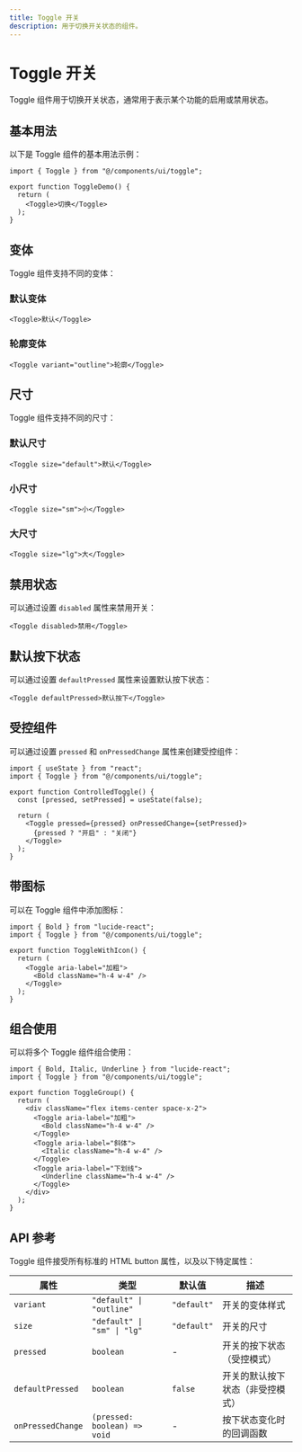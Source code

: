 ```yaml
---
title: Toggle 开关
description: 用于切换开关状态的组件。
---
```


# Toggle 开关

Toggle 组件用于切换开关状态，通常用于表示某个功能的启用或禁用状态。

## 基本用法

以下是 Toggle 组件的基本用法示例：

```tsx
import { Toggle } from "@/components/ui/toggle";

export function ToggleDemo() {
  return (
    <Toggle>切换</Toggle>
  );
}
```

## 变体

Toggle 组件支持不同的变体：

### 默认变体

```tsx
<Toggle>默认</Toggle>
```

### 轮廓变体

```tsx
<Toggle variant="outline">轮廓</Toggle>
```

## 尺寸

Toggle 组件支持不同的尺寸：

### 默认尺寸

```tsx
<Toggle size="default">默认</Toggle>
```

### 小尺寸

```tsx
<Toggle size="sm">小</Toggle>
```

### 大尺寸

```tsx
<Toggle size="lg">大</Toggle>
```

## 禁用状态

可以通过设置 `disabled` 属性来禁用开关：

```tsx
<Toggle disabled>禁用</Toggle>
```

## 默认按下状态

可以通过设置 `defaultPressed` 属性来设置默认按下状态：

```tsx
<Toggle defaultPressed>默认按下</Toggle>
```

## 受控组件

可以通过设置 `pressed` 和 `onPressedChange` 属性来创建受控组件：

```tsx
import { useState } from "react";
import { Toggle } from "@/components/ui/toggle";

export function ControlledToggle() {
  const [pressed, setPressed] = useState(false);
  
  return (
    <Toggle pressed={pressed} onPressedChange={setPressed}>
      {pressed ? "开启" : "关闭"}
    </Toggle>
  );
}
```

## 带图标

可以在 Toggle 组件中添加图标：

```tsx
import { Bold } from "lucide-react";
import { Toggle } from "@/components/ui/toggle";

export function ToggleWithIcon() {
  return (
    <Toggle aria-label="加粗">
      <Bold className="h-4 w-4" />
    </Toggle>
  );
}
```

## 组合使用

可以将多个 Toggle 组件组合使用：

```tsx
import { Bold, Italic, Underline } from "lucide-react";
import { Toggle } from "@/components/ui/toggle";

export function ToggleGroup() {
  return (
    <div className="flex items-center space-x-2">
      <Toggle aria-label="加粗">
        <Bold className="h-4 w-4" />
      </Toggle>
      <Toggle aria-label="斜体">
        <Italic className="h-4 w-4" />
      </Toggle>
      <Toggle aria-label="下划线">
        <Underline className="h-4 w-4" />
      </Toggle>
    </div>
  );
}
```

## API 参考

Toggle 组件接受所有标准的 HTML button 属性，以及以下特定属性：

| 属性 | 类型 | 默认值 | 描述 |
| --- | --- | --- | --- |
| `variant` | `"default" \| "outline"` | `"default"` | 开关的变体样式 |
| `size` | `"default" \| "sm" \| "lg"` | `"default"` | 开关的尺寸 |
| `pressed` | `boolean` | - | 开关的按下状态（受控模式） |
| `defaultPressed` | `boolean` | `false` | 开关的默认按下状态（非受控模式） |
| `onPressedChange` | `(pressed: boolean) => void` | - | 按下状态变化时的回调函数 |
